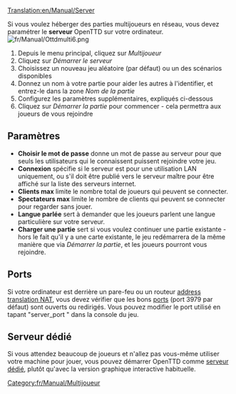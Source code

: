[[Translation:en/Manual/Server]]

Si vous voulez héberger des parties multijoueurs en réseau, vous devez paramétrer le '''serveur''' OpenTTD sur votre ordinateur.
[[File:fr/Manual/Ottdmulti6.png|right]]
#Depuis le menu principal, cliquez sur ''Multijoueur''
#Cliquez sur ''Démarrer le serveur''
#Choisissez un nouveau jeu aléatoire (par défaut) ou un des scénarios disponibles
#Donnez un nom à votre partie pour aider les autres à l'identifier, et entrez-le dans la zone ''Nom de la partie''
#Configurez les paramètres supplémentaires, expliqués ci-dessous
#Cliquez sur ''Démarrer la partie'' pour commencer - cela permettra aux joueurs de vous rejoindre

==Paramètres==
*'''Choisir le mot de passe''' donne un mot de passe au serveur pour que seuls les utilisateurs qui le connaissent puissent rejoindre votre jeu.
*'''Connexion''' spécifie si le serveur est pour une utilisation LAN uniquement, ou s'il doit être publié vers le serveur maître pour être affiché sur la liste des serveurs internet.
*'''Clients max''' limite le nombre total de joueurs qui peuvent se connecter.
*'''Spectateurs max''' limite le nombre de clients qui peuvent se connecter pour regarder sans jouer.
*'''Langue parlée''' sert à demander que les joueurs parlent une langue particulière sur votre serveur.
*'''Charger une partie''' sert si vous voulez continuer une partie existante - hors le fait qu'il y a une carte existante, le jeu redémarrera de la même manière que via ''Démarrer la partie'', et les joueurs pourront vous rejoindre.

==Ports==
Si votre ordinateur est derrière un pare-feu ou un routeur [https://www.wikipedia.org/wiki/fr:Network address translation NAT], vous devez vérifier que les bons [[fr/Manual/Port|ports]] (port 3979 par défaut) sont ouverts ou redirigés.
Vous pouvez modifier le port utilisé en tapant "server_port <port>" dans la console du jeu.

==Serveur dédié==
Si vous attendez beaucoup de joueurs et n'allez pas vous-même utiliser votre machine pour jouer, vous pouvez démarrer OpenTTD comme [[fr/Manual/Serveur dédié|serveur dédié]], plutôt qu'avec la version graphique interactive habituelle.

[[Category:fr/Manual/Multijoueur]]